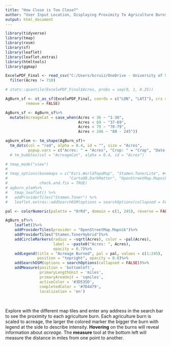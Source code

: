 ```yaml
---
title: "How Close is Too Close?"
author: "User Input Location, Displaying Proximity To Agriculture Burns"
output: html_document
---
```


```r
library(tidyverse)
library(tmap)
library(rosm)
library(sf)
library(leaflet)
library(leaflet.extras)
library(htmltools)
library(ggmap)
```

```r
ExcelwPDF_Final <- read_csv("C:/Users/bcruiz/OneDrive - University of Southern California/ImperialBurning/Data/ExcelwPDF_Final.csv")%>%
  filter(Acres != 710)

# stats::quantile(ExcelwPDF_Final$Acres, probs = seq(0, 1, 0.25))

AgBurn_sf <- st_as_sf(ExcelwPDF_Final, coords = c("LON", "LATI"), crs = 4326,
         remove = FALSE)

AgBurn_sf <- AgBurn_sf%>%
  mutate(AcreageCat = case_when(Acres < 36 ~ "1-36",
                                Acres < 69 ~ "37-69",
                                Acres < 79 ~ "70-79",
                                Acres < 246 ~ "80 - 245"))
```

```r
agburn_elem <- tm_shape(AgBurn_sf)+
  tm_dots(col = "red", alpha = 0.4, id = "", size = "Acres",
          popup.vars = c("Acres: " = "Acres", "Crop: " = "Crop", "Date: " = "Date"))
  # tm_bubbles(col = "AcreageCat", alpha = 0.4, id = "Acres")

# tmap_mode("view")
# 
# tmap_options(basemaps = c("Esri.WorldTopoMap", "Stamen.TonerLite", #<<
#                           "CartoDB.DarkMatter", "OpenStreetMap.Mapnik"),
#              check.and.fix = TRUE)
# agburn_elem%>%  
#   tmap_leaflet() %>%
#   addProviderTiles("Stamen.Toner") %>% 
#   leaflet.extras::addSearchOSM(options = searchOptions(collapsed = FALSE))

pal <- colorNumeric(palette = "OrRd", domain = c(1, 245), reverse = FALSE)

AgBurn_sf%>%
    leaflet()%>%
    addProviderTiles(provider = "OpenStreetMap.Mapnik")%>%
    addProviderTiles("Stamen.TonerHybrid")%>%
    addCircleMarkers(radius = ~sqrt(Acres), color = ~pal(Acres),
                     label = ~paste0("Acres: ", Acres),
                     opacity = 0.7)%>%
    addLegend(title = "Acreage Burned", pal = pal, values = c(1:245),
              position = "topright", opacity = 0.8)%>%
    addSearchOSM(options = searchOptions(collapsed = FALSE))%>%
    addMeasure(position = 'bottomleft',
               primaryLengthUnit = 'miles',
               primaryAreaUnit = 'sqmiles',
               activeColor = '#3D535D',
               completedColor = '#7D4479',
               localization = 'en')
```

<br>

Explore with the different map tiles and enter any address in the search bar to see the proximity to each agriculture burn. Each agriculture burn is scaled to acreage, the larger the colored marker the bigger the burn with legend at the side to describe intensity. **Hovering** on the burns will reveal information about *acreage*. The **measure** tool at the bottom left will measure the distance in miles from one point to another.
